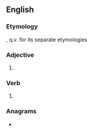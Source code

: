 ==English==

===Etymology===
{{suffix|broke|est|lang=en}}, q.v. for its separate etymologies

===Adjective===
{{head|en|adjective comparative form}}

# {{en-superlative of|broke}}

===Verb===
{{head|en|verb form|cat2=verb simple past forms|cat3=second-person singular forms}}

# {{lb|en|archaic}} {{second-person singular past of|break|lang=en}}

===Anagrams===
* {{anagrams|en|a=bekorst|brokets}}
